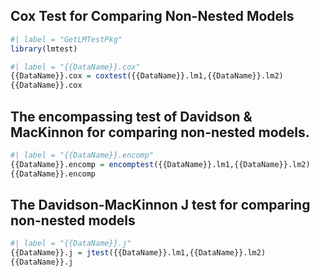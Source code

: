 
## Cox Test for Comparing Non-Nested Models


```{r}
#| label = "GetLMTestPkg"
library(lmtest)
```

```{r}
#| label = "{{DataName}}.cox"
{{DataName}}.cox = coxtest({{DataName}}.lm1,{{DataName}}.lm2)
{{DataName}}.cox
```

## The encompassing test of Davidson & MacKinnon for comparing non-nested models.



```{r}
#| label = "{{DataName}}.encomp"
{{DataName}}.encomp = encomptest({{DataName}}.lm1,{{DataName}}.lm2)
{{DataName}}.encomp
```



## The Davidson-MacKinnon J test for comparing non-nested models

```{r}
#| label = "{{DataName}}.j"
{{DataName}}.j = jtest({{DataName}}.lm1,{{DataName}}.lm2)
{{DataName}}.j
```

